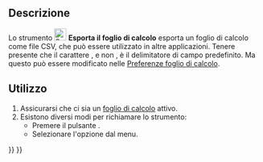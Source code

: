 <languages/>

{{Docnav/it
|[[Spreadsheet_Import/it|Importa]]
|[[Spreadsheet_MergeCells/it|Unisci celle]]
|[[Spreadsheet_Workbench/it|Spreadsheet]]
|IconL=Spreadsheet_Import.svg
|IconR=Spreadsheet_MergeCells.svg
|IconC=Workbench_Spreadsheet.svg
}}

{{GuiCommand/it
|Name=Spreadsheet Export
|Name/it=Spreadsheet Esporta
|MenuLocation=Foglio di calcolo → Esporta il foglio di calcolo
|Workbenches=[[Spreadsheet_Workbench/it|Spreadsheet]]
|Version=0.17
|SeeAlso=[[Spreadsheet_Import/it|Spreadsheet Importa]]
}}

<span id="Description"></span>
==Descrizione==

Lo strumento [[File:Spreadsheet_Export.svg|24px]] '''Esporta il foglio di calcolo''' esporta un foglio di calcolo come file CSV, che può essere utilizzato in altre applicazioni. Tenere presente che il carattere {{Value|tab}}, e non {{Value|virgola}}, è il delimitatore di campo predefinito. Ma questo può essere modificato nelle [[Spreadsheet_Preferences/it|Preferenze foglio di calcolo]].

<span id="Usage"></span>
==Utilizzo==

# Assicurarsi che ci sia un [[Spreadsheet_CreateSheet/it|foglio di calcolo]] attivo.
# Esistono diversi modi per richiamare lo strumento:
#* Premere il pulsante {{Button|[[File:Spreadsheet_Export.svg|16px]] [[Spreadsheet_Export/it|Esporta il foglio di calcolo]]}}.
#* Selezionare l'opzione {{MenuCommand|Foglio di calcolo → [[File:Spreadsheet_Export.svg|16px]] Esporta il foglio di calcolo}} dal menu.


{{Docnav/it
|[[Spreadsheet_Import/it|Importa]]
|[[Spreadsheet_MergeCells/it|Unisci celle]]
|[[Spreadsheet_Workbench/it|Spreadsheet]]
|IconL=Spreadsheet_Import.svg
|IconR=Spreadsheet_MergeCells.svg
|IconC=Workbench_Spreadsheet.svg
}}

{{Spreadsheet_Tools_navi{{#translation:}}}}
{{Userdocnavi{{#translation:}}}}